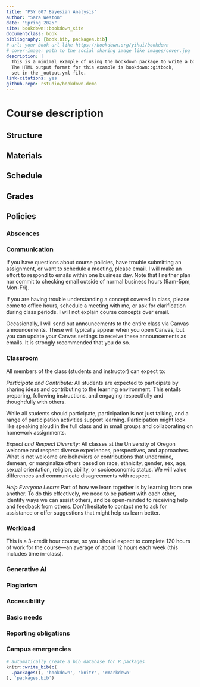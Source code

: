 ```yaml
--- 
title: "PSY 607 Bayesian Analysis"
author: "Sara Weston"
date: "Spring 2025"
site: bookdown::bookdown_site
documentclass: book
bibliography: [book.bib, packages.bib]
# url: your book url like https://bookdown.org/yihui/bookdown
# cover-image: path to the social sharing image like images/cover.jpg
description: |
  This is a minimal example of using the bookdown package to write a book.
  The HTML output format for this example is bookdown::gitbook,
  set in the _output.yml file.
link-citations: yes
github-repo: rstudio/bookdown-demo
---
```


# Course description

## Structure

## Materials

## Schedule

## Grades

## Policies

### Abscences

### Communication

If you have questions about course policies, have trouble submitting an assignment, or want to schedule a meeting, please email. I will make an effort to respond to emails within one business day. Note that I neither plan nor commit to checking email outside of normal business hours (9am-5pm, Mon-Fri). 

If you are having trouble understanding a concept covered in class, please come to office hours, schedule a meeting with me, or ask for clarification during class periods. I will not explain course concepts over email.  

Occasionally, I will send out announcements to the entire class via Canvas announcements. These will typically appear when you open Canvas, but you can update your Canvas settings to receive these announcements as emails. It is strongly recommended that you do so.

### Classroom

All members of the class (students and instructor) can expect to:

_Participate and Contribute:_ All students are expected to participate by sharing ideas and contributing to the learning environment. This entails preparing, following instructions, and engaging respectfully and thoughtfully with others. 

While all students should participate, participation is not just talking, and a range of participation activities support learning. Participation might look like speaking aloud in the full class and in small groups and collaborating on homework assignments.

_Expect and Respect Diversity:_ All classes at the University of Oregon welcome and respect diverse experiences, perspectives, and approaches. What is not welcome are behaviors or contributions that undermine, demean, or marginalize others based on race, ethnicity, gender, sex, age, sexual orientation, religion, ability, or socioeconomic status. We will value differences and communicate disagreements with respect.  

_Help Everyone Learn:_ Part of how we learn together is by learning from one another. To do this effectively, we need to be patient with each other, identify ways we can assist others, and be open-minded to receiving help and feedback from others. Don’t hesitate to contact me to ask for assistance or offer suggestions that might help us learn better.

### Workload

This is a 3-credit hour course, so you should expect to complete 120 hours of work for the course—an average of about 12 hours each week (this includes time in-class). 

### Generative AI

### Plagiarism

### Accessibility

### Basic needs

### Reporting obligations

### Campus emergencies

```r
# automatically create a bib database for R packages
knitr::write_bib(c(
  .packages(), 'bookdown', 'knitr', 'rmarkdown'
), 'packages.bib')
```
